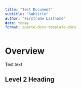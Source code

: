 ```yaml
---
title: "Test Document"
subtitle: "Subtitle"
author: "Firstname Lastname"
date: today
format: quarto-docx-template-docx
---
```


# Overview
Test text

## Level 2 Heading